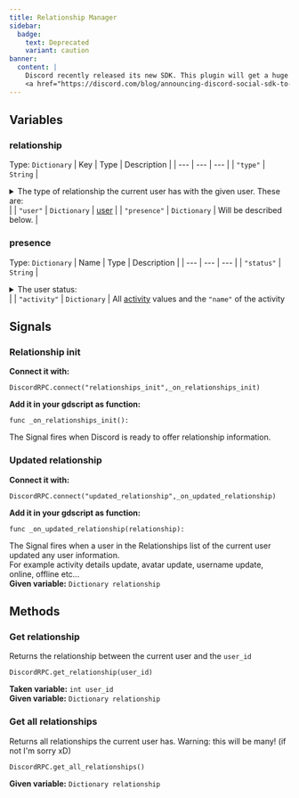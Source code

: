 ```yaml
---
title: Relationship Manager
sidebar:
  badge:
    text: Deprecated
    variant: caution
banner:
  content: |
    Discord recently released its new SDK. This plugin will get a huge overhaul and new docs as soon as possible.
    <a href="https://discord.com/blog/announcing-discord-social-sdk-to-power-game-comms" target="_blank">Discord's anouncement</a>
---
```

## Variables

### relationship
Type: `Dictionary`
| Key | Type | Description |
| --- | --- | --- |
| `"type"` | `String` | <details><summary>The type of relationship the current user has with the given user. These are:</summary> `"None"` user has no intrinsic relationship<br/>`"Friend"` user is a friend<br/>`"Blocked"` user is blocked<br/>`"PendingIncoming"` user has a pending incoming friend request to connected user<br/>`"PendingOutgoing"` current user has a pending outgoing friend request to user<br/>`"Implicit"` user is not friends, but interacts with current user often (frequency + recency)<br/>`"NotAvailable"` relationship is unknown<br/></details>  |
| `"user"` | `Dictionary` | [user](/discord-rpc-godot/users#get-current-user) |
| `"presence"` | `Dictionary` | Will be described below. |

### presence
Type: `Dictionary`
| Name | Type | Description |
| --- | --- | --- |
| `"status"` | `String` | <details><summary>The user status:</summary>`"Offline"`<br/>`"Online"`<br/>`"Idle"`<br/>`"DoNotDisturb"`<br/>`"NotAvailable"`<br/></details> |
| `"activity"` | `Dictionary` | All [activity](/discord-rpc-godot/activities) values and the `"name"` of the activity

## Signals

### Relationship init
**Connect it with:**
```gdscript
DiscordRPC.connect("relationships_init",_on_relationships_init)
```
**Add it in your gdscript as function:**
```gdscript
func _on_relationships_init():
```
The Signal fires when Discord is ready to offer relationship information.<br/>

### Updated relationship
**Connect it with:**
```gdscript
DiscordRPC.connect("updated_relationship",_on_updated_relationship)
```
**Add it in your gdscript as function:**
```gdscript
func _on_updated_relationship(relationship):
```
The Signal fires when a user in the Relationships list of the current user updated any user information.<br/>
For example activity details update, avatar update, username update, online, offline etc...<br/>
**Given variable:** `Dictionary relationship`
## Methods
### Get relationship
Returns the relationship between the current user and the `user_id`
```gdscript
DiscordRPC.get_relationship(user_id)
```
**Taken variable:** `int user_id`<br/>
**Given variable:** `Dictionary relationship`

### Get all relationships
Returns all relationships the current user has. Warning: this will be many! (if not I'm sorry xD)
```gdscript
DiscordRPC.get_all_relationships()
```
**Given variable:** `Dictionary relationship` 